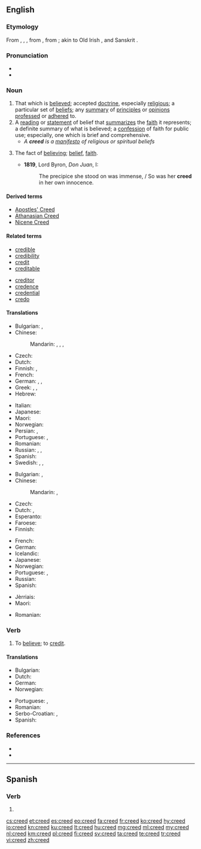 ==English==

===Etymology===
From {{etyl|ang|en}} {{term|credo|lang=ang}}, {{term|crede|lang=ang}}, {{etyl|ang|en}} {{term|creda|lang=ang}}, from {{etyl|la|en}} {{term|credo|lang=la||I believe}}, from {{term|credere||to believe|lang=la}}; akin to Old Irish {{term|cretim|lang=sga||I believe}}, and Sanskrit {{term|रद्दध्मि|tr=raddadhmi|lang=sa}}.

===Pronunciation===
* {{IPA|/ˈkɹiːd/|lang=en}}
* {{rhymes|iːd|lang=en}}

===Noun===
{{wikipedia|dab=creed (disambiguation)|mul=Creed}}
{{en-noun}}

# That which is [[believe]]d; accepted [[doctrine]], especially [[religious]]; a particular set of [[belief]]s; any [[summary]] of [[principle]]s or [[opinion]]s [[profess]]ed or [[adhere]]d to.
# A [[reading]] or [[statement]] of belief that [[summarize]]s the [[faith]] it represents; a definite summary of what is believed; a [[confession]] of faith for public use; especially, one which is brief and comprehensive.
#* ''A '''creed''' is a [[manifesto]] of religious or spiritual beliefs''
# {{context|rare|lang=en}} The fact of [[believe|believing]]; [[belief]], [[faith]].
#* '''1819''', Lord Byron, ''Don Juan'', I:
#*: The precipice she stood on was immense, / So was her '''creed''' in her own innocence.

====Derived terms====
* [[Apostles' Creed]]
* [[Athanasian Creed]]
* [[Nicene Creed]]

====Related terms====
{{rel-top|terms related to ''creed''}}
* [[credible]]
* [[credibility]]
* [[credit]]
* [[creditable]]
{{rel-mid}}
* [[creditor]]
* [[credence]]
* [[credential]]
* [[credo]]
{{rel-bottom}}

====Translations====
{{trans-top|that which is believed}}
* Bulgarian: {{t+|bg|вероизповедание|n|tr=veroizpovédanie|sc=Cyrl}}, {{t+|bg|верую|n|tr=vèruyu|sc=Cyrl}}
* Chinese:
*: Mandarin: {{t+|cmn|教義|sc=Hani}}, {{t|cmn|教义|tr=jiàoyì|sc=Hani}}, {{t+|cmn|信條|sc=Hani}}, {{t+|cmn|信条|tr=xìntiáo|sc=Hani}}
* Czech: {{t|cs|vyznání|n}}
* Dutch: {{t|nl|geloofsovertuiging|f}}
* Finnish: {{t+|fi|usko}}, {{t+|fi|oppi}}
* French: {{t+|fr|crédo|m}}
* German: {{t+|de|Credo|n}}, {{t+|de|Kredo|n}}, {{t+|de|Glaubensbekenntnis|n}}
* Greek: {{t+|el|δόγμα|n|tr=dógma}}, {{t+|el|πίστη|f|tr=pisti}}, {{t+|el|πιστεύω|n|tr=pistevo}}
* Hebrew: {{t+|he|דָּת|tr=dat}}
{{trans-mid}}
* Italian: {{t+|it|credo|m}}
* Japanese: {{t+|ja|教義|tr=きょうぎ, kyōgi|sc=Jpan}}
* Maori: {{t|mi|whakapono}}
* Norwegian: {{t+|no|tro|m}}
* Persian: {{t+|fa|عقیده|tr='aqide}}, {{t+|fa|باور|tr=bâvar}}
* Portuguese: {{t+|pt|crença|f}}, {{t+|pt|credo|m}}
* Romanian: {{t+|ro|credință}}
* Russian: {{t+|ru|кредо|n|tr=krédo|sc=Cyrl}}, {{qualifier|faith}} {{t+|ru|вера|f|tr=véra|sc=Cyrl}}, {{qualifier|religion}} {{t+|ru|вероисповедание|n|tr=veroispovédanije|sc=Cyrl}}
* Spanish: {{t+|es|credo|m}}
* Swedish: {{t+|sv|tro|c}}, {{t+|sv|lära|c}}, {{t|sv|troslära|c}}
{{trans-bottom}}

{{trans-top|reading or statement of belief that summarizes the faith it represents}}
* Bulgarian: {{t|bg|кредо|n}}, {{t+|bg|верую|n}}
* Chinese:
*: Mandarin: {{t+|cmn|信條|sc=Hani}}, {{t+|cmn|信条|tr=xìntiáo|sc=Hani}}
* Czech: {{t|cs|krédo|n}}
* Dutch: {{t|nl|geloofsbelijdenis|f}}, {{t+|nl|credo|n}}
* Esperanto: {{t|eo|kredo}}
* Faroese: {{t|fo|trúarjáttan|f}}
* Finnish: {{t+|fi|uskontunnustus}}
{{trans-mid}}
* French: {{t+|fr|crédo|m}}
* German: {{t+|de|Glaubensbekenntnis|n}}
* Icelandic: {{t|is|trúarjátning|f}}
* Japanese: {{t|ja|信条|tr=しんじょう, shinjō|sc=Jpan}}
* Norwegian: {{t|no|trosbekjennelse|m}}
* Portuguese: {{t+|pt|crença|f}}, {{t+|pt|credo|m}}
* Russian: {{t+|ru|кредо|n|tr=krédo}}
* Spanish: {{t+|es|credo|m}}
{{trans-bottom}}

{{checktrans-top}}
* Jèrriais: {{t-check|roa-jer|symbole|m}}
* Maori: {{t-check|mi|mano}}
{{trans-mid}}
* Romanian: {{t+check|ro|crez|n}}
{{trans-bottom}}

===Verb===
{{en-verb}}

# To [[believe]]; to [[credit]].

====Translations====
{{trans-top|believe}}
* Bulgarian: {{t+|bg|вярвам}}
* Dutch: {{t+|nl|geloven}}
* German: {{t+|de|glauben}}
* Norwegian: {{t+|no|tro}}
{{trans-mid}}
* Portuguese: {{t+|pt|acreditar}}, {{t+|pt|crer}}
* Romanian: {{t+|ro|crede}}
* Serbo-Croatian: {{t+|sh|kredo}}, {{t|sh|vjeruju}}
* Spanish: {{t+|es|creer}}
{{trans-bottom}}

===References===
* {{R:Webster 1913}}
* {{R:Century 1911}}

----

==Spanish==

===Verb===
{{es-verb-form}}

# {{es-verb form of|region=Spain|ending=er|mood=imperative|sense=affirmative|pers=2|formal=no|number=plural|creer}}

[[cs:creed]]
[[et:creed]]
[[es:creed]]
[[eo:creed]]
[[fa:creed]]
[[fr:creed]]
[[ko:creed]]
[[hy:creed]]
[[io:creed]]
[[kn:creed]]
[[ku:creed]]
[[lt:creed]]
[[hu:creed]]
[[mg:creed]]
[[ml:creed]]
[[my:creed]]
[[nl:creed]]
[[km:creed]]
[[pl:creed]]
[[fi:creed]]
[[sv:creed]]
[[ta:creed]]
[[te:creed]]
[[tr:creed]]
[[vi:creed]]
[[zh:creed]]